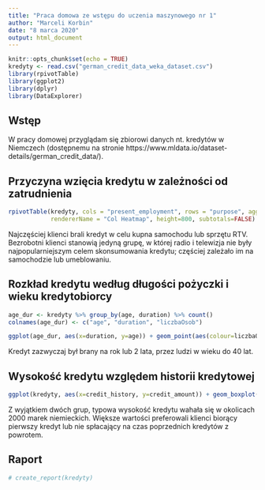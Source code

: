 ```yaml
---
title: "Praca domowa ze wstępu do uczenia maszynowego nr 1"
author: "Marceli Korbin"
date: "8 marca 2020"
output: html_document
---
```


```r
knitr::opts_chunk$set(echo = TRUE)
kredyty <- read.csv("german_credit_data_weka_dataset.csv")
library(rpivotTable)
library(ggplot2)
library(dplyr)
library(DataExplorer)
```

## Wstęp

W pracy domowej przyglądam się zbiorowi danych nt. kredytów w Niemczech (dostępnemu na stronie https://www.mldata.io/dataset-details/german_credit_data/).

## Przyczyna wzięcia kredytu w zależności od zatrudnienia

```r
rpivotTable(kredyty, cols = "present_employment", rows = "purpose", aggregatorName="Count", vals = "Value",
            rendererName = "Col Heatmap", height=800, subtotals=FALSE)
```

Najczęściej klienci brali kredyt w celu kupna samochodu lub sprzętu RTV. Bezrobotni klienci stanowią jedyną grupę, w której radio i telewizja nie były najpopularniejszym celem skonsumowania kredytu; częściej zależało im na samochodzie lub umeblowaniu.

## Rozkład kredytu według długości pożyczki i wieku kredytobiorcy

```r
age_dur <- kredyty %>% group_by(age, duration) %>% count()
colnames(age_dur) <- c("age", "duration", "liczbaOsob")

ggplot(age_dur, aes(x=duration, y=age)) + geom_point(aes(colour=liczbaOsob, size=liczbaOsob)) + guides(size=FALSE)
```

Kredyt zazwyczaj był brany na rok lub 2 lata, przez ludzi w wieku do 40 lat.

## Wysokość kredytu względem historii kredytowej

```r
ggplot(kredyty, aes(x=credit_history, y=credit_amount)) + geom_boxplot() + coord_flip()
```

Z wyjątkiem dwóch grup, typowa wysokość kredytu wahała się w okolicach 2000 marek niemieckich. Większe wartości preferowali klienci biorący pierwszy kredyt lub nie spłacający na czas poprzednich kredytów z powrotem.

## Raport

```r
# create_report(kredyty)
```